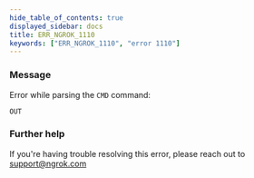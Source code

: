 ```yaml
---
hide_table_of_contents: true
displayed_sidebar: docs
title: ERR_NGROK_1110
keywords: ["ERR_NGROK_1110", "error 1110"]
---
```


### Message

Error while parsing the `CMD` command:

`OUT`

### Further help

If you're having trouble resolving this error, please reach out to [support@ngrok.com](mailto:support@ngrok.com?subject=Help%20with%20ERR_NGROK_1110)
